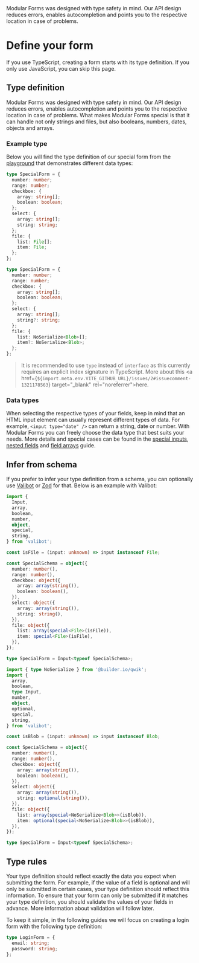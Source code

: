 
<Title>Define your form</Title>
<Description>
  Modular Forms was designed with type safety in mind. Our API design reduces
  errors, enables autocompletion and points you to the respective location in
  case of problems.
</Description>

# Define your form

If you use TypeScript, creating a form starts with its type definition. If you only use JavaScript, you can skip this page.

## Type definition

Modular Forms was designed with type safety in mind. Our API design reduces errors, enables autocompletion and points you to the respective location in case of problems. What makes Modular Forms special is that it can handle not only strings and files, but also booleans, numbers, dates, objects and arrays.

### Example type

Below you will find the type definition of our special form from the <A href="../../playground/special">playground</A> that demonstrates different data types:

<SolidPreactOrReact block>

```ts
type SpecialForm = {
  number: number;
  range: number;
  checkbox: {
    array: string[];
    boolean: boolean;
  };
  select: {
    array: string[];
    string: string;
  };
  file: {
    list: File[];
    item: File;
  };
};
```

</SolidPreactOrReact>

<Qwik block>

```ts
type SpecialForm = {
  number: number;
  range: number;
  checkbox: {
    array: string[];
    boolean: boolean;
  };
  select: {
    array: string[];
    string?: string;
  };
  file: {
    list: NoSerialize<Blob>[];
    item?: NoSerialize<Blob>;
  };
};
```

</Qwik>

> It is recommended to use `type` instead of `interface` as this currently requires an explicit index signature in TypeScript. More about this <a href={`${import.meta.env.VITE_GITHUB_URL}/issues/2#issuecomment-1321178563`} target="\_blank" rel="noreferrer">here</a>.

### Data types

When selecting the respective types of your fields, keep in mind that an HTML input element can usually represent different types of data. For example, `<input type="date" />` can return a string, date or number. With Modular Forms you can freely choose the data type that best suits your needs. More details and special cases can be found in the <A href="../special-inputs">special inputs</A>, <A href="../nested-fields">nested fields</A> and <A href="../field-arrays">field arrays</A> guide.

## Infer from schema

If you prefer to infer your type definition from a schema, you can optionally use <a href="https://github.com/fabian-hiller/valibot" target="_blank" rel="noreferrer">Valibot</a> or <a href="https://github.com/colinhacks/zod" target="_blank" rel="noreferrer">Zod</a> for that. Below is an example with Valibot:

<SolidPreactOrReact block>

```ts
import {
  Input,
  array,
  boolean,
  number,
  object,
  special,
  string,
} from 'valibot';

const isFile = (input: unknown) => input instanceof File;

const SpecialSchema = object({
  number: number(),
  range: number(),
  checkbox: object({
    array: array(string()),
    boolean: boolean(),
  }),
  select: object({
    array: array(string()),
    string: string(),
  }),
  file: object({
    list: array(special<File>(isFile)),
    item: special<File>(isFile),
  }),
});

type SpecialForm = Input<typeof SpecialSchema>;
```

</SolidPreactOrReact>

<Qwik block>

```ts
import { type NoSerialize } from '@builder.io/qwik';
import {
  array,
  boolean,
  type Input,
  number,
  object,
  optional,
  special,
  string,
} from 'valibot';

const isBlob = (input: unknown) => input instanceof Blob;

const SpecialSchema = object({
  number: number(),
  range: number(),
  checkbox: object({
    array: array(string()),
    boolean: boolean(),
  }),
  select: object({
    array: array(string()),
    string: optional(string()),
  }),
  file: object({
    list: array(special<NoSerialize<Blob>>(isBlob)),
    item: optional(special<NoSerialize<Blob>>(isBlob)),
  }),
});

type SpecialForm = Input<typeof SpecialSchema>;
```

</Qwik>

## Type rules

Your type definition should reflect exactly the data you expect when submitting the form. For example, if the value of a field is optional and will only be submitted in certain cases, your type definition should reflect this information. To ensure that your form can only be submitted if it matches your type definition, you should validate the values of your fields in advance. More information about validation will follow later.

To keep it simple, in the following guides we will focus on creating a login form with the following type definition:

```ts
type LoginForm = {
  email: string;
  password: string;
};
```
